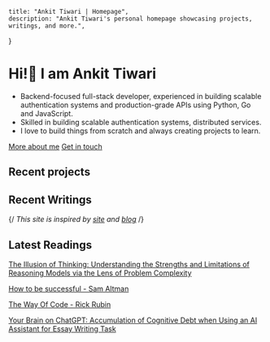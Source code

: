 
    title: "Ankit Tiwari | Homepage",
    description: "Ankit Tiwari's personal homepage showcasing projects, writings, and more.",
}

# Hi!👋 I am Ankit Tiwari
- Backend-focused full-stack developer, experienced in building scalable authentication systems and production-grade APIs
using Python, Go and JavaScript.
- Skilled in building scalable authentication systems, distributed services.
- I love to build things from scratch and always creating projects to learn.

[More about me](/about) <Spacer size="small" /> [Get in touch](/contact)

## Recent projects
<RecentProjects />

## Recent Writings
<RecentWritings />

{/*<Caption> This site is inspired by [site](https://github.com/leerob/site) and [blog](https://github.com/rauchg/blog) </Caption>*/}

## Latest Readings

[The Illusion of Thinking: Understanding the Strengths and Limitations of Reasoning Models via the Lens of Problem Complexity](https://machinelearning.apple.com/research/illusion-of-thinking)

[How to be successful - Sam Altman](https://blog.samaltman.com/how-to-be-successful)

[The Way Of Code - Rick Rubin](https://www.thewayofcode.com/)

[Your Brain on ChatGPT: Accumulation of Cognitive Debt when Using an AI Assistant for Essay Writing Task](https://arxiv.org/abs/2401.00566)

<ReadingButton />